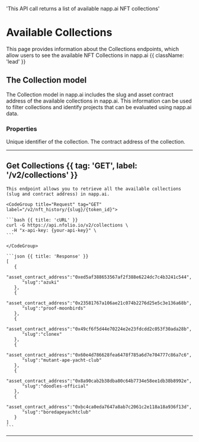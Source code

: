   'This API call returns a list of available napp.ai NFT collections'

# Available Collections

This page provides information about the Collections endpoints, which allow users to see the available NFT Collections in napp.ai {{ className: 'lead' }}

## The Collection model

The Collection model in napp.ai includes the slug and asset contract address of the available collections in napp.ai. This information can be used to filter collections and identify projects that can be evaluated using napp.ai data.

### Properties

<Properties>
  <Property name="slug" type="string">
    Unique identifier of the collection.
  </Property>
  <Property name="asset_contract_address" type="string">
    The contract address of the collection.
  </Property>
</Properties>

---

## Get Collections {{ tag: 'GET', label: '/v2/collections' }}

<Row>
  <Col>

    This endpoint allows you to retrieve all the available collections (slug and contract address) in napp.ai.

  </Col>
  <Col sticky>

    <CodeGroup title="Request" tag="GET" label="/v2/nft_history/{slug}/{token_id}">

    ```bash {{ title: 'cURL' }}
    curl -G https://api.nfolio.io/v2/collections \
      -H "x-api-key: {your-api-key}" \
    ```

    </CodeGroup>

    ```json {{ title: 'Response' }}
    [
       {
          "asset_contract_address":"0xed5af388653567af2f388e6224dc7c4b3241c544",
          "slug":"azuki"
       },
       {
          "asset_contract_address":"0x23581767a106ae21c074b2276d25e5c3e136a68b",
          "slug":"proof-moonbirds"
       },
       {
          "asset_contract_address":"0x49cf6f5d44e70224e2e23fdcdd2c053f30ada28b",
          "slug":"clonex"
       },
       {
          "asset_contract_address":"0x60e4d786628fea6478f785a6d7e704777c86a7c6",
          "slug":"mutant-ape-yacht-club"
       },
       {
          "asset_contract_address":"0x8a90cab2b38dba80c64b7734e58ee1db38b8992e",
          "slug":"doodles-official"
       },
       {
          "asset_contract_address":"0xbc4ca0eda7647a8ab7c2061c2e118a18a936f13d",
          "slug":"boredapeyachtclub"
       }
    ]
    ```

  </Col>
</Row>

---
